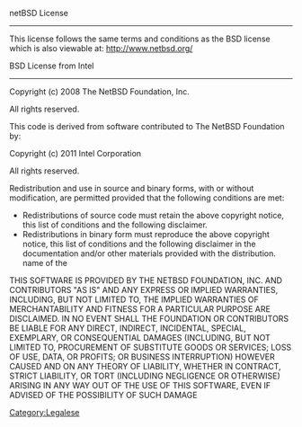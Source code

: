 [[Category:Legalese]]
netBSD License
--------------------------------------------------------------------------------------------
This license follows the same terms and conditions as the BSD license which is also viewable at:
http://www.netbsd.org/ 


BSD License from Intel
--------------------------------------------------------------------------------------------
 
Copyright (c) 2008 The NetBSD Foundation, Inc.
 
All rights reserved.

This code is derived from software contributed to The NetBSD Foundation by: 

Copyright (c) 2011 Intel Corporation

All rights reserved.


Redistribution and use in source and binary forms, with or without modification, are permitted provided that the following conditions are met:
* Redistributions of source code must retain the above copyright notice, this list of conditions and the following disclaimer.
* Redistributions in binary form must reproduce the above copyright notice, this list of conditions and the following disclaimer in the documentation and/or other materials provided with the distribution. name of the  


THIS SOFTWARE IS PROVIDED BY THE NETBSD FOUNDATION, INC. AND CONTRIBUTORS  "AS IS" AND ANY EXPRESS OR IMPLIED WARRANTIES, INCLUDING, BUT NOT LIMITED  TO, THE IMPLIED WARRANTIES OF MERCHANTABILITY AND FITNESS FOR A PARTICULAR PURPOSE ARE DISCLAIMED.  IN NO EVENT SHALL THE FOUNDATION OR CONTRIBUTORS  BE LIABLE FOR ANY DIRECT, INDIRECT, INCIDENTAL, SPECIAL, EXEMPLARY, OR  CONSEQUENTIAL DAMAGES (INCLUDING, BUT NOT LIMITED TO, PROCUREMENT OF SUBSTITUTE GOODS OR SERVICES; LOSS OF USE, DATA, OR PROFITS; OR BUSINESS  INTERRUPTION) HOWEVER CAUSED AND ON ANY THEORY OF LIABILITY, WHETHER IN  CONTRACT, STRICT LIABILITY, OR TORT (INCLUDING NEGLIGENCE OR OTHERWISE) ARISING IN ANY WAY OUT OF THE USE OF THIS SOFTWARE, EVEN IF ADVISED OF THE  POSSIBILITY OF SUCH DAMAGE